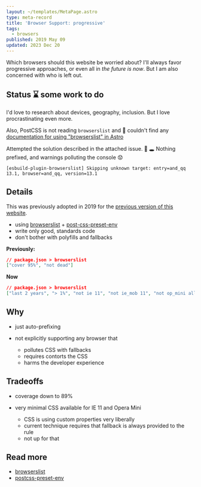 ```yaml
---
layout: ~/templates/MetaPage.astro
type: meta-record
title: 'Browser Support: progressive'
tags:
  - browsers
published: 2019 May 09
updated: 2023 Dec 20
---
```


<Abstract>

Which browsers should this website be worried about? I'll always favor progressive approaches, or even all in _the future is now_. But I am also concerned with who is left out.

</Abstract>

## Status :hourglass: some work to do

I'd love to research about devices, geography, inclusion. But I love procrastinating even more.

Also, PostCSS is not reading `browserslist` and :grimacing: couldn't find any [documentation for using "browserslist" in Astro](https://github.com/withastro/docs/issues/2321)

Attempted the solution described in the attached issue. :rabbit: :hole: Nothing prefixed, and warnings polluting the console :worried:

`[esbuild-plugin-browserslist] Skipping unknown target: entry=and_qq 13.1, browser=and_qq, version=13.1`

## Details

This was previously adopted in 2019 for the [previous version of this website](/meta/records/rejected/react-static).

- using [browserslist](https://github.com/browserslist/browserslist) + [post-css-preset-env](https://github.com/csstools/postcss-preset-env)
- write only good, standards code
- don't bother with polyfills and fallbacks

**Previously:**

```json
// package.json > browserslist
["cover 95%", "not dead"]
```

**Now**

```json
// package.json > browserslist
["last 2 years", "> 1%", "not ie 11", "not ie_mob 11", "not op_mini all"]
```

## Why

- just auto-prefixing
- not explicitly supporting any browser that

  - pollutes CSS with fallbacks
  - requires contorts the CSS
  - harms the developer experience

## Tradeoffs

- coverage down to 89%
- very minimal CSS available for IE 11 and Opera Mini

  - CSS is using custom properties very liberally
  - current technique requires that fallback is always provided to the rule
  - not up for that

## Read more

- [browserslist](https://github.com/browserslist/browserslist)
- [postcss-preset-env](https://github.com/csstools/postcss-preset-env)
